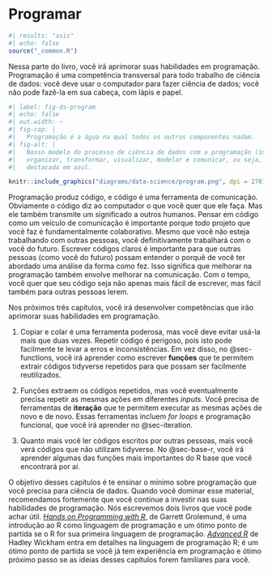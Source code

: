 # Programar {#sec-program-intro .unnumbered}

```r
#| results: "asis"
#| echo: false
source("_common.R")
```

Nessa parte do livro, você irá aprimorar suas habilidades em programação.
Programação é uma competência transversal para todo trabalho de ciência de dados: você deve usar o computador para fazer ciência de dados; você não pode fazê-la em sua cabeça, com lápis e papel.

```r
#| label: fig-ds-program
#| echo: false
#| out.width: ~
#| fig-cap: |
#|   Programação é a água na qual todos os outros componentes nadam.
#| fig-alt: |
#|   Nosso modelo do processo de ciência de dados com a programação (importar,
#|   organizar, transformar, visualizar, modelar e comunicar, ou seja, tudo)
#|   destacada em azul.

knitr::include_graphics("diagrams/data-science/program.png", dpi = 270)
```

Programação produz código, e código é uma ferramenta de comunicação.
Obviamente o código diz ao computador o que você quer que ele faça.
Mas ele também transmite um significado a outros humanos.
Pensar em código como um veículo de comunicação é importante porque todo projeto que você faz é fundamentalmente colaborativo.
Mesmo que você não esteja trabalhando com outras pessoas, você definitivamente trabalhará com o você do futuro.
Escrever códigos claros é importante para que outras pessoas (como você do futuro) possam entender o porquê de você ter abordado uma análise da forma como fez.
Isso significa que melhorar na programação também envolve melhorar na comunicação.
Com o tempo, você quer que seu código seja não apenas mais fácil de escrever, mas fácil também para outras pessoas lerem.

Nos próximos três capítulos, você irá desenvolver competências que irão aprimorar suas habilidades em programação.

1.  Copiar e colar é uma ferramenta poderosa, mas você deve evitar usá-la mais que duas vezes.
    Repetir código é perigoso, pois isto pode facilmente te levar a erros e inconsistências.
    Em vez disso, no @sec-functions, você irá aprender como escrever **funções** que te permitem extrair códigos tidyverse repetidos para que possam ser facilmente reutilizados.

2.  Funções extraem os códigos repetidos, mas você eventualmente precisa repetir as mesmas ações em diferentes *inputs*.
    Você precisa de ferramentas de **iteração** que te permitem executar as mesmas ações de novo e de novo.
    Essas ferramentas incluem *for loops* e programação funcional, que você irá aprender no @sec-iteration.

3.  Quanto mais você ler códigos escritos por outras pessoas, mais você verá códigos que não utilizam tidyverse.
    No @sec-base-r, você irá aprender algumas das funções mais importantes do R base que você encontrará por aí.

O objetivo desses capítulos é te ensinar o mínimo sobre programação que você precisa para ciência de dados.
Quando você dominar esse material, recomendamos fortemente que você continue a investir nas suas habilidades de programação.
Nós escrevemos dois livros que você pode achar útil.
[*Hands on Programming with R*](https://rstudio-education.github.io/hopr/), de Garrett Grolemund, é uma introdução ao R como linguagem de programação e um ótimo ponto de partida se o R for sua primeira linguagem de programação.
[*Advanced R*](https://adv-r.hadley.nz/) de Hadley Wickham entra em detalhes na linguagem de programação R; é um ótimo ponto de partida se você já tem experiência em programação e ótimo próximo passo se as ideias desses capítulos forem familiares para você.
